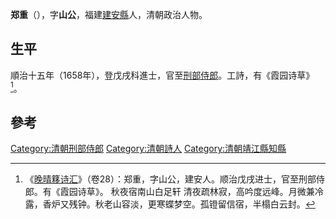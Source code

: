 {{Otheruses|other=名为鄭重的其他人物|鄭重}}

'''郑重'''（{{bd|?||?|}}），字'''山公'''，福建[[建安縣|建安縣]]人，清朝政治人物。

==生平==
順治十五年（1658年），登戊戌科進士，官至[[刑部侍郎|刑部侍郎]]。工詩，有《霞园诗草》<ref>《[[晚晴簃诗汇|晚晴簃诗汇]]》（卷28）：郑重，字山公，建安人。顺治戊戌进士，官至刑部侍郎。有《霞园诗草》。 秋夜宿南山白足轩 清夜疏林寂，高吟度远峰。月微兼冷露，香炉又残钟。秋老山容淡，更寒蝶梦空。孤镫留信宿，半榻白云封。</ref>。

==參考==
{{reflist}}

{{順治十五年戊戌科殿試金榜}}

{{Authority control}}

{{DEFAULTSORT:Zheng鄭}}
[[Category:清朝刑部侍郎|Category:清朝刑部侍郎]]
[[Category:清朝詩人|Category:清朝詩人]]
[[Category:清朝靖江縣知縣|Category:清朝靖江縣知縣]]


{{清朝人物小作品}}